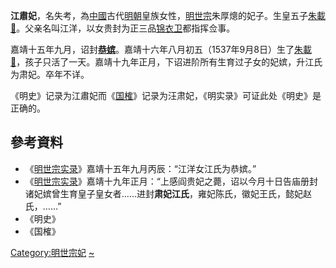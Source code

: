 '''江肅妃'''，名失考，為[[中國|中國]]古代[[明朝|明朝]]皇族女性，[[明世宗|明世宗]]朱厚熜的妃子。生皇五子[[朱載𪉖|朱載𪉖]]。父亲名叫江洋，以女贵封为正三品[[锦衣卫|锦衣卫]]都指挥佥事。

嘉靖十五年九月，诏封'''[[恭嫔|恭嫔]]'''。嘉靖十六年八月初五（1537年9月8日）生了[[朱載𪉖|朱載𪉖]]，孩子只活了一天。嘉靖十九年正月，下诏进阶所有生育过子女的妃嫔，升江氏为肃妃。卒年不详。

《明史》记录为江肅妃而《[[国榷|国榷]]》记录为汪肃妃，《明实录》可证此处《明史》是正确的。

== 參考資料 ==
* 《[[明世宗实录|明世宗实录]]》嘉靖十五年九月丙辰：“江洋女江氏为恭嫔。”
* 《[[明世宗实录|明世宗实录]]》嘉靖十九年正月：“上感阎贵妃之薨，诏以今月十日告庙册封诸妃嫔曾生育皇子皇女者……进封'''肃妃江氏'''，雍妃陈氏，徽妃王氏，懿妃赵氏，……”
* 《明史》
* 《国榷》
[[Category:明世宗妃|Category:明世宗妃]]
[[Category:江姓|~]]